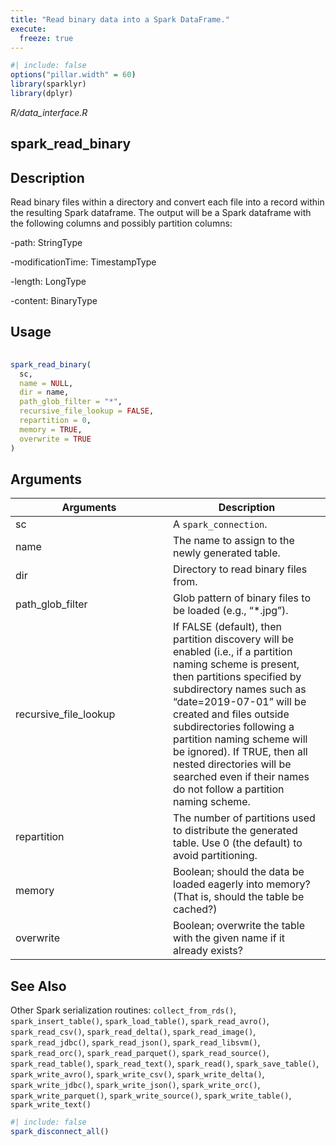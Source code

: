 ```yaml
---
title: "Read binary data into a Spark DataFrame."
execute:
  freeze: true
---
```


```r
#| include: false
options("pillar.width" = 60)
library(sparklyr) 
library(dplyr)
```

*R/data_interface.R*

## spark_read_binary

## Description

 Read binary files within a directory and convert each file into a record within the resulting Spark dataframe. The output will be a Spark dataframe with the following columns and possibly partition columns:        

-path: StringType      

-modificationTime: TimestampType      

-length: LongType      

-content: BinaryType   

 


## Usage
```r
 
spark_read_binary( 
  sc, 
  name = NULL, 
  dir = name, 
  path_glob_filter = "*", 
  recursive_file_lookup = FALSE, 
  repartition = 0, 
  memory = TRUE, 
  overwrite = TRUE 
) 
```

## Arguments
|Arguments|Description|
|---|---|
| sc | A `spark_connection`. |
| name | The name to assign to the newly generated table. |
| dir | Directory to read binary files from. |
| path_glob_filter | Glob pattern of binary files to be loaded (e.g., "*.jpg"). |
| recursive_file_lookup | If FALSE (default), then partition discovery will be enabled (i.e., if a partition naming scheme is present, then partitions specified by subdirectory names such as "date=2019-07-01" will be created and files outside subdirectories following a partition naming scheme will be ignored). If TRUE, then all nested directories will be searched even if their names do not follow a partition naming scheme. |
| repartition | The number of partitions used to distribute the generated table. Use 0 (the default) to avoid partitioning. |
| memory | Boolean; should the data be loaded eagerly into memory? (That is, should the table be cached?) |
| overwrite | Boolean; overwrite the table with the given name if it already exists? |






## See Also
 Other Spark serialization routines:  `collect_from_rds()`, `spark_insert_table()`, `spark_load_table()`, `spark_read_avro()`, `spark_read_csv()`, `spark_read_delta()`, `spark_read_image()`, `spark_read_jdbc()`, `spark_read_json()`, `spark_read_libsvm()`, `spark_read_orc()`, `spark_read_parquet()`, `spark_read_source()`, `spark_read_table()`, `spark_read_text()`, `spark_read()`, `spark_save_table()`, `spark_write_avro()`, `spark_write_csv()`, `spark_write_delta()`, `spark_write_jdbc()`, `spark_write_json()`, `spark_write_orc()`, `spark_write_parquet()`, `spark_write_source()`, `spark_write_table()`, `spark_write_text()` 


```r
#| include: false
spark_disconnect_all()
```
